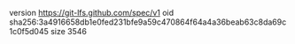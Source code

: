 version https://git-lfs.github.com/spec/v1
oid sha256:3a4916658db1e0fed231bfe9a59c470864f64a4a36beab63c8da69c1c0f5d045
size 3546
